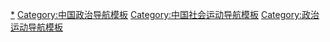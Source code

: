 [[Category:中国政治运动|*]]
[[Category:中国政治导航模板|Category:中国政治导航模板]]
[[Category:中国社会运动导航模板|Category:中国社会运动导航模板]]
[[Category:政治运动导航模板|Category:政治运动导航模板]]